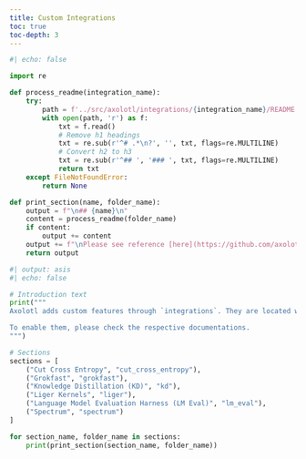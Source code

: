 ```yaml
---
title: Custom Integrations
toc: true
toc-depth: 3
---
```


```python
#| echo: false

import re

def process_readme(integration_name):
    try:
        path = f'../src/axolotl/integrations/{integration_name}/README.md'
        with open(path, 'r') as f:
            txt = f.read()
            # Remove h1 headings
            txt = re.sub(r'^# .*\n?', '', txt, flags=re.MULTILINE)
            # Convert h2 to h3
            txt = re.sub(r'^## ', '### ', txt, flags=re.MULTILINE)
            return txt
    except FileNotFoundError:
        return None

def print_section(name, folder_name):
    output = f"\n## {name}\n"
    content = process_readme(folder_name)
    if content:
        output += content
    output += f"\nPlease see reference [here](https://github.com/axolotl-ai-cloud/axolotl/tree/main/src/axolotl/integrations/{folder_name})\n"
    return output
```

```python
#| output: asis
#| echo: false

# Introduction text
print("""
Axolotl adds custom features through `integrations`. They are located within the `src/axolotl/integrations` directory.

To enable them, please check the respective documentations.
""")

# Sections
sections = [
    ("Cut Cross Entropy", "cut_cross_entropy"),
    ("Grokfast", "grokfast"),
    ("Knowledge Distillation (KD)", "kd"),
    ("Liger Kernels", "liger"),
    ("Language Model Evaluation Harness (LM Eval)", "lm_eval"),
    ("Spectrum", "spectrum")
]

for section_name, folder_name in sections:
    print(print_section(section_name, folder_name))
```

